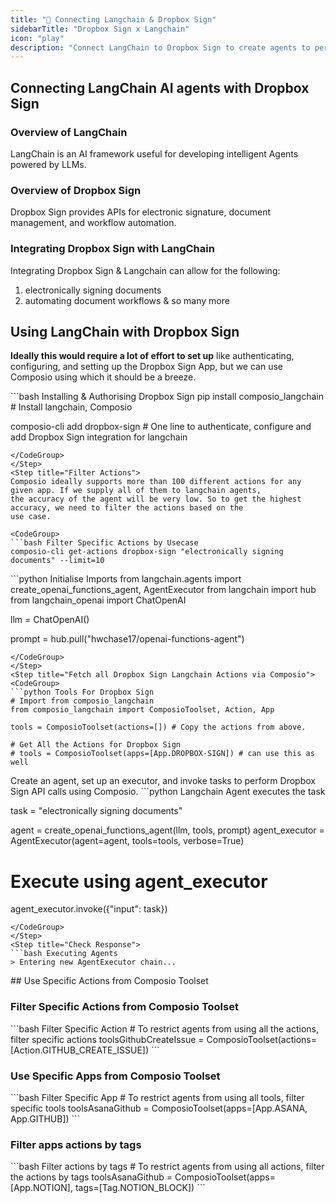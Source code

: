 ```yaml
---
title: "🚀 Connecting Langchain & Dropbox Sign"
sidebarTitle: "Dropbox Sign x Langchain"
icon: "play"
description: "Connect LangChain to Dropbox Sign to create agents to perform tasks using natural language"
---
```


## Connecting LangChain AI agents with Dropbox Sign

### Overview of LangChain

LangChain is an AI framework useful for developing intelligent Agents powered by LLMs.

### Overview of Dropbox Sign

Dropbox Sign provides APIs for electronic signature, document management, and workflow automation.

### Integrating Dropbox Sign with LangChain

Integrating Dropbox Sign & Langchain can allow for the following:

1. electronically signing documents
2. automating document workflows
& so many more

## Using LangChain with Dropbox Sign

<Steps>
<Step title="Setting Up the Environment">

**Ideally this would require a lot of effort to set up** like authenticating, configuring, and setting up the Dropbox Sign App, but we can use Composio using which it should be a breeze.

<CodeGroup>
```bash Installing & Authorising Dropbox Sign
pip install composio_langchain # Install langchain, Composio 

composio-cli add dropbox-sign # One line to authenticate, configure and add Dropbox Sign integration for langchain
```
</CodeGroup>
</Step>
<Step title="Filter Actions">
Composio ideally supports more than 100 different actions for any given app. If we supply all of them to langchain agents, 
the accuracy of the agent will be very low. So to get the highest accuracy, we need to filter the actions based on the 
use case.

<CodeGroup>
```bash Filter Specific Actions by Usecase
composio-cli get-actions dropbox-sign "electronically signing documents" --limit=10
```
</CodeGroup>

</Step>
<Step title="Import Base Packages">

<CodeGroup>
```python Initialise Imports
from langchain.agents import create_openai_functions_agent, AgentExecutor
from langchain import hub
from langchain_openai import ChatOpenAI


llm = ChatOpenAI()

prompt = hub.pull("hwchase17/openai-functions-agent")
```
</CodeGroup>
</Step>
<Step title="Fetch all Dropbox Sign Langchain Actions via Composio">
<CodeGroup>
```python Tools For Dropbox Sign
# Import from composio_langchain
from composio_langchain import ComposioToolset, Action, App

tools = ComposioToolset(actions=[]) # Copy the actions from above. 

# Get All the Actions for Dropbox Sign
# tools = ComposioToolset(apps=[App.DROPBOX-SIGN]) # can use this as well
```
</CodeGroup>
</Step>
<Step title="Execute the Agent">
Create an agent, set up an executor, and invoke tasks to perform Dropbox Sign API calls using Composio. 
<CodeGroup>
```python Langchain Agent executes the task

task = "electronically signing documents"

agent = create_openai_functions_agent(llm, tools, prompt)
agent_executor = AgentExecutor(agent=agent, tools=tools, verbose=True)

# Execute using agent_executor
agent_executor.invoke({"input": task})
```
</CodeGroup>
</Step>
<Step title="Check Response">
```bash Executing Agents
> Entering new AgentExecutor chain...
```
</Step>
</Steps>
## Use Specific Actions from Composio Toolset

### Filter Specific Actions from Composio Toolset

<CodeGroup>
```bash Filter Specific Action
# To restrict agents from using all the actions, filter specific actions
toolsGithubCreateIssue = ComposioToolset(actions=[Action.GITHUB_CREATE_ISSUE])
```
</CodeGroup>

### Use Specific Apps from Composio Toolset
<CodeGroup>
```bash Filter Specific App
# To restrict agents from using all tools, filter specific tools
toolsAsanaGithub = ComposioToolset(apps=[App.ASANA, App.GITHUB])
```
</CodeGroup>

### Filter apps actions by tags 
<CodeGroup>
```bash Filter actions by tags
# To restrict agents from using all actions, filter the actions by tags
toolsAsanaGithub = ComposioToolset(apps=[App.NOTION], tags=[Tag.NOTION_BLOCK])
```
</CodeGroup>

